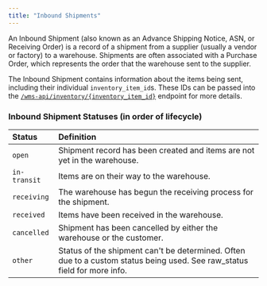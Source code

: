 ```yaml
---
title: "Inbound Shipments"
---
```


An Inbound Shipment (also known as an Advance Shipping Notice, ASN, or Receiving Order) is a record of a shipment from a supplier
(usually a vendor or factory) to a warehouse. Shipments are often associated with a Purchase Order, which represents the order
that the warehouse sent to the supplier.

The Inbound Shipment contains information about the items being sent, including their individual
`inventory_item_id`s. These IDs can be passed into the [`/wms-api/inventory/{inventory_item_id}`](/wms-api/inventory/get-item) endpoint for more details.

### Inbound Shipment Statuses (in order of lifecycle)
| Status       | Definition
| :----------- | :---------------------------------------------------------------
| `open`       | Shipment record has been created and items are not yet in the warehouse.
| `in-transit` | Items are on their way to the warehouse.
| `receiving`  | The warehouse has begun the receiving process for the shipment.
| `received`   | Items have been received in the warehouse.
| `cancelled`  | Shipment has been cancelled by either the warehouse or the customer.
| `other`      | Status of the shipment can't be determined. Often due to a custom status being used. See raw_status field for more info.


